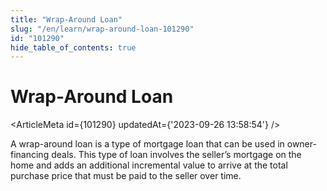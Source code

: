 ```yaml
---
title: "Wrap-Around Loan"
slug: "/en/learn/wrap-around-loan-101290"
id: "101290"
hide_table_of_contents: true
---
```



# Wrap-Around Loan

<ArticleMeta id={101290} updatedAt={'2023-09-26 13:58:54'} />
<div className='border-solid border-b border-t-0 my-4 border-[var(--ifm-color-gray-300)]' />

A wrap-around loan is a type of mortgage loan that can be used in owner-financing deals. This type of loan involves the seller’s mortgage on the home and adds an additional incremental value to arrive at the total purchase price that must be paid to the seller over time.
